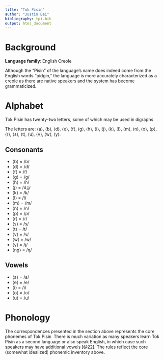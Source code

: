```yaml
---
title: "Tok Pisin"
author: "Justin Bai"
bibliography: tpi.bib
output: html_document
---
```

# Background
**Language family**: English Creole

Although the "Pisin" of the language's name does indeed come from the English words
"pidgin," the language is more accurately characterized as a creole as there are
native speakers and the system has become grammaticized.

# Alphabet
Tok Pisin has twenty-two letters, some of which may be used in digraphs.

The letters are: ⟨a⟩, ⟨b⟩, ⟨d⟩, ⟨e⟩, ⟨f⟩, ⟨g⟩, ⟨h⟩, ⟨i⟩, ⟨j⟩, ⟨k⟩, ⟨l⟩, ⟨m⟩, ⟨n⟩, ⟨o⟩, ⟨p⟩, ⟨r⟩, ⟨s⟩, ⟨t⟩, ⟨u⟩, ⟨v⟩, ⟨w⟩, ⟨y⟩.

## Consonants
* ⟨b⟩ = /b/
* ⟨d⟩ = /d/
* ⟨f⟩ = /f/
* ⟨g⟩ = /g/
* ⟨h⟩ = /h/
* ⟨j⟩ = /dʒ/
* ⟨k⟩ = /k/
* ⟨l⟩ = /l/
* ⟨m⟩ = /m/
* ⟨n⟩ = /n/
* ⟨p⟩ = /p/
* ⟨r⟩ = /r/
* ⟨s⟩ = /s/
* ⟨t⟩ = /t/
* ⟨v⟩ = /v/
* ⟨w⟩ = /w/
* ⟨y⟩ = /j/
* ⟨ng⟩ = /ŋ/

## Vowels
* ⟨a⟩ = /a/
* ⟨e⟩ = /e/
* ⟨i⟩ = /i/
* ⟨o⟩ = /o/
* ⟨u⟩ = /u/

# Phonology
The correspondences presented in the section above represents the core phonemes
of Tok Pisin. There is much variation as many speakers learn Tok Pisin as a
second language or also speak English, in which case such speakers may have additional
vowels [@22]. The rules reflect the core (somewhat idealized) phonemic inventory above.
